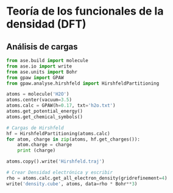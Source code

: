 # Teoría de los funcionales de la densidad (DFT)

## Análisis de cargas

```python
from ase.build import molecule
from ase.io import write
from ase.units import Bohr
from gpaw import GPAW
from gpaw.analyse.hirshfeld import HirshfeldPartitioning
```

```python
atoms = molecule('H2O')
atoms.center(vacuum=3.5)
atoms.calc = GPAW(h=0.17, txt='h2o.txt')
atoms.get_potential_energy()
atoms.get_chemical_symbols()
```

```python
# Cargas de Hirshfeld 
hf = HirshfeldPartitioning(atoms.calc)
for atom, charge in zip(atoms, hf.get_charges()):
    atom.charge = charge
    print (charge)

atoms.copy().write('Hirshfeld.traj')

# Crear Densidad electrónica y escribir
rho = atoms.calc.get_all_electron_density(gridrefinement=4)
write('density.cube', atoms, data=rho * Bohr**3)
```
